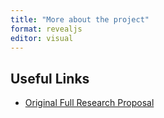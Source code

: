 ```yaml
---
title: "More about the project"
format: revealjs
editor: visual
---
```


## Useful Links 

- [Original Full Research Proposal](https://barnettj8.github.io/ENVS-543/docs/Proposal.html)

